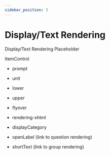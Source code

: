```yaml
---
sidebar_position: 3
---
```


# Display/Text Rendering

Display/Text Rendering Placeholder

ItemControl

- prompt
- unit
- lower
- upper
- flyover

- rendering-xhtml
- displayCategory
- openLabel (link to question rendering)
- shortText (link to group rendering)
